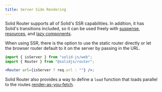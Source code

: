 ```yaml
---
title: Server Side Rendering
---
```


Solid Router supports all of Solid's SSR capabilities.
In addition, it has Solid's transitions included, so it can be used freely with [suspense](/reference/components/suspense), [resources](/reference/basic-reactivity/create-resource), and [lazy components](/reference/component-apis/lazy).

When using SSR, there is the option to use the static router directly or let the browser router default to it on the server by passing in the URL.

```jsx
import { isServer } from "solid-js/web";
import { Router } from "@solidjs/router";

<Router url={isServer ? req.url : ""} />;
```

Solid Router also provides a way to define a `load` function that loads parallel to the routes [render-as-you-fetch](https://epicreact.dev/render-as-you-fetch/).
